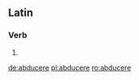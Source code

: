==Latin==

===Verb===
{{la-verb-form|abducere}}

# {{conjugation of|abduco|abducō|pres|act|inf|lang=la}}

[[de:abducere]]
[[pl:abducere]]
[[ro:abducere]]